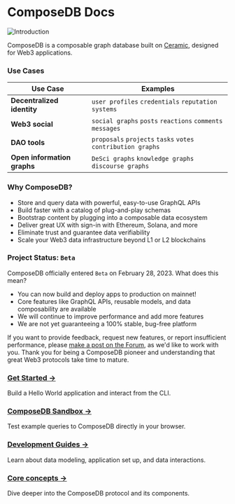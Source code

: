 # ComposeDB Docs
![Introduction](/img/intro-dataverse.png)

ComposeDB is a composable graph database built on [Ceramic](https://ceramic.network), designed for Web3 applications. 

### Use Cases
| Use Case  | Examples  |
|---|---|
|__Decentralized identity__| `user profiles` `credentials` `reputation systems` |
|__Web3 social__| `social graphs` `posts` `reactions` `comments` `messages` |
|__DAO tools__| `proposals` `projects` `tasks` `votes` `contribution graphs` |
|__Open information graphs__| `DeSci graphs` `knowledge graphs` `discourse graphs` |

### Why ComposeDB?

-  Store and query data with powerful, easy-to-use GraphQL APIs
-  Build faster with a catalog of plug-and-play schemas
-  Bootstrap content by plugging into a composable data ecosystem
-  Deliver great UX with sign-in with Ethereum, Solana, and more
-  Eliminate trust and guarantee data verifiability
-  Scale your Web3 data infrastructure beyond L1 or L2 blockchains

### Project Status: `Beta`

ComposeDB officially entered `Beta` on February 28, 2023. What does this mean?

- You can now build and deploy apps to production on mainnet! 
- Core features like GraphQL APIs, reusable models, and data composability are available
- We will continue to improve performance and add more features
- We are not yet guaranteeing a 100% stable, bug-free platform

If you want to provide feedback, request new features, or report insufficient performance, please [make a post on the Forum](https://forum.ceramic.network/c/graph/9), as we'd like to work with you.
Thank you for being a ComposeDB pioneer and understanding that great Web3 protocols take time to mature.




### [Get Started →](./getting-started) 
Build a Hello World application and interact from the CLI.

### [ComposeDB Sandbox →](/docs/composedb/sandbox) 
Test example queries to ComposeDB directly in your browser.

### [Development Guides →](./getting-started)
Learn about data modeling, application set up, and data interactions.
<!-- Server Config-->

### [Core concepts →](./core-concepts)
Dive deeper into the ComposeDB protocol and its components.